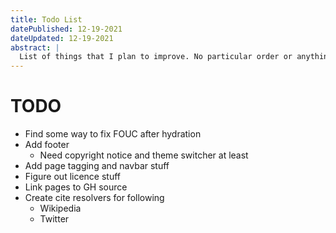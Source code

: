 ```yaml
---
title: Todo List
datePublished: 12-19-2021
dateUpdated: 12-19-2021
abstract: |
  List of things that I plan to improve. No particular order or anything.
---
```

# TODO
- Find some way to fix FOUC after hydration
- Add footer
    - Need copyright notice and theme switcher at least
- Add page tagging and navbar stuff
- Figure out licence stuff
- Link pages to GH source
- Create cite resolvers for following
    - Wikipedia
    - Twitter